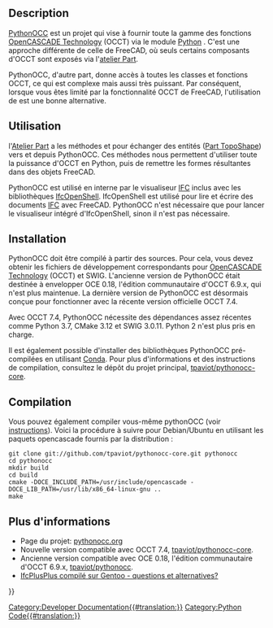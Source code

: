 <languages/>

== Description ==

[[PythonOCC/fr|PythonOCC]] est un projet qui vise à fournir toute la gamme des fonctions [[OpenCASCADE/fr|OpenCASCADE Technology]] (OCCT) via le module [[Python/fr|Python]] {{incode|OCC}}. C'est une approche différente de celle de FreeCAD, où seuls certains composants d'OCCT sont exposés via l'[[Part_Workbench/fr|atelier Part]].

PythonOCC, d'autre part, donne accès à toutes les classes et fonctions OCCT, ce qui est complexe mais aussi très puissant. Par conséquent, lorsque vous êtes limité par la fonctionnalité OCCT de FreeCAD, l'utilisation de {{incode|pythonOCC}} est une bonne alternative.

<span id="Usage"></span>
== Utilisation ==

l'[[Part_Workbench/fr|Atelier Part]] a les méthodes {{incode|Part.__toPythonOCC__()}} et {{incode|Part.__fromPythonOCC__()}} pour échanger des entités {{incode|TopoDS_Shape}} ([[Part_TopoShape/fr|Part TopoShape]]) vers et depuis PythonOCC. Ces méthodes nous permettent d'utiliser toute la puissance d'OCCT en Python, puis de remettre les formes résultantes dans des objets FreeCAD.

PythonOCC est utilisé en interne par le visualiseur [[Arch_IFC/fr|IFC]] inclus avec les bibliothèques [[IfcOpenShell/fr|IfcOpenShell]]. IfcOpenShell est utilisé pour lire et écrire des documents [[Arch_IFC/fr|IFC]] avec FreeCAD. PythonOCC n'est nécessaire que pour lancer le visualiseur intégré d'IfcOpenShell, sinon il n'est pas nécessaire.

== Installation ==

PythonOCC doit être compilé à partir des sources. Pour cela, vous devez obtenir les fichiers de développement correspondants pour [[OpenCASCADE/fr|OpenCASCADE Technology]] (OCCT) et SWIG. L'ancienne version de PythonOCC était destinée à envelopper OCE 0.18, l'édition communautaire d'OCCT 6.9.x, qui n'est plus maintenue. La dernière version de PythonOCC est désormais conçue pour fonctionner avec la récente version officielle OCCT 7.4.

Avec OCCT 7.4, PythonOCC nécessite des dépendances assez récentes comme Python 3.7, CMake 3.12 et SWIG 3.0.11. Python 2 n'est plus pris en charge.

Il est également possible d'installer des bibliothèques PythonOCC pré-compilées en utilisant [[Conda/fr|Conda]]. Pour plus d'informations et des instructions de compilation, consultez le dépôt du projet principal, [https://github.com/tpaviot/pythonocc-core tpaviot/pythonocc-core].

== Compilation ==

Vous pouvez également compiler vous-même pythonOCC (voir [https://github.com/tpaviot/pythonocc-core/blob/master/INSTALL.md instructions]). Voici la procédure à suivre pour Debian/Ubuntu en utilisant les paquets opencascade fournis par la distribution :

<pre>
git clone git://github.com/tpaviot/pythonocc-core.git pythonocc
cd pythonocc
mkdir build
cd build
cmake -DOCE_INCLUDE_PATH=/usr/include/opencascade -DOCE_LIB_PATH=/usr/lib/x86_64-linux-gnu ..
make
</pre>

<span id="More_information"></span>
== Plus d'informations ==

<div class="mw-translate-fuzzy">
* Page du projet: [http://www.pythonocc.org/ pythonocc.org]
* Nouvelle version compatible avec OCCT 7.4, [https://github.com/tpaviot/pythonocc-core tpaviot/pythonocc-core].
* Ancienne version compatible avec OCE 0.18, l'édition communautaire d'OCCT 6.9.x, [https://github.com/tpaviot/pythonocc tpaviot/pythonocc].
* [https://forum.freecadweb.org/viewtopic.php?f=39&t=33254 IfcPlusPlus compilé sur Gentoo - questions et alternatives?]
</div>

{{Powerdocnavi{{#translation:}}}}
[[Category:Developer Documentation{{#translation:}}]]
[[Category:Python Code{{#translation:}}]]
{{clear}}